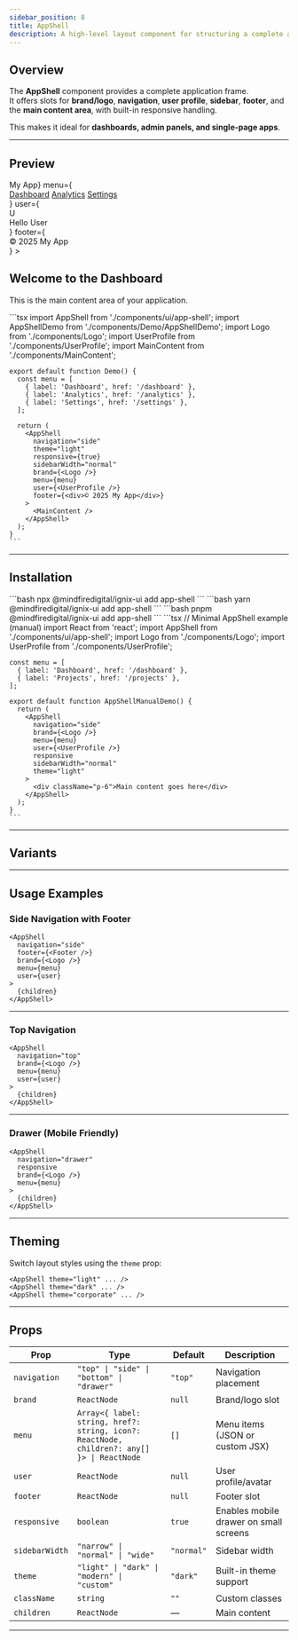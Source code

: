 ```yaml
---
sidebar_position: 8
title: AppShell
description: A high-level layout component for structuring a complete application with header, navigation, sidebar, footer, and main content.
---
```



## Overview

The **AppShell** component provides a complete application frame.  
It offers slots for **brand/logo**, **navigation**, **user profile**, **sidebar**, **footer**, and the **main content area**, with built-in responsive handling.

This makes it ideal for **dashboards, admin panels, and single-page apps**.

---

## Preview

<Tabs defaultValue="preview">
  <TabItem value="preview" label="Preview" default>
    <div className="p-4 border rounded-lg h-[420px] overflow-hidden">
      <AppShell
        navigation="side"
        responsive={true}
        sidebarWidth="normal"
        brand={<h2 className="text-base font-bold">My App</h2>}
        menu={
          <nav className="space-y-2">
            <a href="#" className="block p-2 rounded-lg hover:bg-gray-700 !text-white dark:text-black">Dashboard</a>
            <a href="#" className="block p-2 rounded-lg hover:bg-gray-700 !text-white">Analytics</a>
            <a href="#" className="block p-2 rounded-lg hover:bg-gray-700 !text-white">Settings</a>
          </nav>
        }
        user={
          <div className="flex items-center space-x-2">
            <div className="w-8 h-8 bg-purple-500 rounded-full flex justify-center items-center"><span className='text-white'>U</span></div>
            <span className="hidden md:block text-gray-300">Hello User</span>
          </div>
        }
        footer={<div className="p-1 text-center text-gray-400">© 2025 My App</div>}
      >
        <div className="p-6">
          <h2 className="text-2xl font-semibold text-gray-800">Welcome to the Dashboard</h2>
          <p className="mt-2 text-gray-300">This is the main content area of your application.</p>
        </div>
      </AppShell>
    </div>
  </TabItem>

  <TabItem value="code" label="Code">
    ```tsx
    import AppShell from './components/ui/app-shell';
    import AppShellDemo from './components/Demo/AppShellDemo';
    import Logo from './components/Logo';
    import UserProfile from './components/UserProfile';
    import MainContent from './components/MainContent';

    export default function Demo() {
      const menu = [
        { label: 'Dashboard', href: '/dashboard' },
        { label: 'Analytics', href: '/analytics' },
        { label: 'Settings', href: '/settings' },
      ];

      return (
        <AppShell
          navigation="side"
          theme="light"
          responsive={true}
          sidebarWidth="normal"
          brand={<Logo />}
          menu={menu}
          user={<UserProfile />}
          footer={<div>© 2025 My App</div>}
        >
          <MainContent />
        </AppShell>
      );
    }
    ```
  </TabItem>
</Tabs>

---

## Installation

<Tabs>
  <TabItem value="npm" label="npm" default>
    ```bash
    npx @mindfiredigital/ignix-ui add app-shell
    ```
  </TabItem>

  <TabItem value="yarn" label="Yarn">
    ```bash
    yarn @mindfiredigital/ignix-ui add app-shell
    ```
  </TabItem>

  <TabItem value="pnpm" label="pnpm">
    ```bash
    pnpm @mindfiredigital/ignix-ui add app-shell
    ```
  </TabItem>

  <TabItem value="manual" label="manual">
    ```tsx
    // Minimal AppShell example (manual)
    import React from 'react';
    import AppShell from './components/ui/app-shell';
    import Logo from './components/Logo';
    import UserProfile from './components/UserProfile';

    const menu = [
      { label: 'Dashboard', href: '/dashboard' },
      { label: 'Projects', href: '/projects' },
    ];

    export default function AppShellManualDemo() {
      return (
        <AppShell
          navigation="side"
          brand={<Logo />}
          menu={menu}
          user={<UserProfile />}
          responsive
          sidebarWidth="normal"
          theme="light"
        >
          <div className="p-6">Main content goes here</div>
        </AppShell>
      );
    }
    ```
  </TabItem>
</Tabs>

---

## Variants

<AppShellDemo />

---


## Usage Examples

### Side Navigation with Footer

```tsx
<AppShell 
  navigation="side" 
  footer={<Footer />} 
  brand={<Logo />} 
  menu={menu} 
  user={user}
>
  {children}
</AppShell>
```

---

### Top Navigation

```tsx
<AppShell 
  navigation="top" 
  brand={<Logo />} 
  menu={menu} 
  user={user}
>
  {children}
</AppShell>
```

---

### Drawer (Mobile Friendly)

```tsx
<AppShell 
  navigation="drawer" 
  responsive 
  brand={<Logo />} 
  menu={menu}
>
  {children}
</AppShell>
```

---

## Theming

Switch layout styles using the `theme` prop:

```tsx
<AppShell theme="light" ... />
<AppShell theme="dark" ... />
<AppShell theme="corporate" ... />
```

---

## Props

| Prop           | Type                                                                 | Default   | Description |
|----------------|----------------------------------------------------------------------|-----------|-------------|
| `navigation`   | `"top" \| "side" \| "bottom" \| "drawer"`                            | `"top"`   | Navigation placement |
| `brand`        | `ReactNode`                                                          | `null`    | Brand/logo slot |
| `menu`         | `Array<{ label: string, href?: string, icon?: ReactNode, children?: any[] }> \| ReactNode` | `[]` | Menu items (JSON or custom JSX) |
| `user`         | `ReactNode`                                                          | `null`    | User profile/avatar |
| `footer`       | `ReactNode`                                                          | `null`    | Footer slot |
| `responsive`   | `boolean`                                                            | `true`    | Enables mobile drawer on small screens |
| `sidebarWidth` | `"narrow" \| "normal" \| "wide"`                                     | `"normal"`| Sidebar width |
| `theme`        | `"light" \| "dark" \| "modern" \| "custom"`                       | `"dark"` | Built-in theme support |
| `className`    | `string`                                                             | `""`      | Custom classes |
| `children`     | `ReactNode`                                                          | —         | Main content |

---


